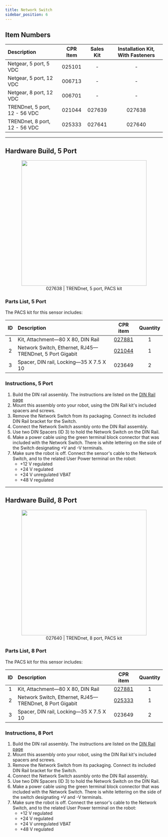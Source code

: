 ```yaml
---
title: Network Switch
sidebar_position: 6
---
```


## Item Numbers

| Description                   | CPR Item | Sales Kit | Installation Kit, With Fasteners |
| :---------------------------- | :------: | :-------: | :------------------------------: |
| Netgear, 5 port, 5 VDC        |  025101  |     -     |                -                 |
| Netgear, 5 port, 12 VDC       |  006713  |     -     |                -                 |
| Netgear, 8 port, 12 VDC       |  006701  |     -     |                -                 |
| TRENDnet, 5 port, 12 - 56 VDC |  021044  |  027639   |              027638              |
| TRENDnet, 8 port, 12 - 56 VDC |  025333  |  027641   |              027640              |

---

## Hardware Build, 5 Port

<center>
  <figure>
    <img
      src="/img/accessories_images/network_switch_1.png"
      width="400"
    />
    <figcaption>027638 | TRENDnet, 5 port, PACS kit</figcaption>
  </figure>
</center>

### Parts List, 5 Port

The PACS kit for this sensor includes:

| ID  | Description                                             |                         CPR item                         | Quantity |
| :-: | :------------------------------------------------------ | :------------------------------------------------------: | :------: |
|  1  | Kit, Attachment—80 X 80, DIN Rail                       |           [027881](/docs/accessories/din_rail)           |    1     |
|  2  | Network Switch, Ethernet, RJ45—TRENDnet, 5 Port Gigabit | [021044](/assets/pdf/clearpath_robotics_021044-TDS1.pdf) |    1     |
|  3  | Spacer, DIN rail, Locking—35 X 7.5 X 10                 |                          023649                          |    2     |

### Instructions, 5 Port

1.  Build the DIN rail assembly. The instructions are listed on the [DIN Rail page](/docs/accessories/din_rail)
2.  Mount this assembly onto your robot, using the DIN Rail kit's included spacers and screws.
3.  Remove the Network Switch from its packaging.
    Connect its included DIN Rail bracket for the Switch.
4.  Connect the Network Switch assmbly onto the DIN Rail assembly.
5.  Use two DIN Spacers (ID 3) to hold the Network Switch on the DIN Rail.
6.  Make a power cable using the green terminal block connector that was included with the Network Switch.
    There is white lettering on the side of the Switch designating +V and -V terminals.
7.  Make sure the robot is off.
    Connect the sensor's cable to the Network Switch, and to the related User Power terminal on the robot:
    - +12 V regulated
    - +24 V regulated
    - +24 V unregulated VBAT
    - +48 V regulated

---

## Hardware Build, 8 Port

<center>
  <figure>
    <img
      src="/img/accessories_images/network_switch_2.png"
      width="400"
    />
    <figcaption>027640 | TRENDnet, 8 port, PACS kit</figcaption>
  </figure>
</center>

### Parts List, 8 Port

The PACS kit for this sensor includes:

| ID  | Description                                             |                         CPR item                         | Quantity |
| :-: | :------------------------------------------------------ | :------------------------------------------------------: | :------: |
|  1  | Kit, Attachment—80 X 80, DIN Rail                       |           [027881](/docs/accessories/din_rail)           |    1     |
|  2  | Network Switch, Ethernet, RJ45—TRENDnet, 8 Port Gigabit | [025333](/assets/pdf/clearpath_robotics_025333-TDS1.pdf) |    1     |
|  3  | Spacer, DIN rail, Locking—35 X 7.5 X 10                 |                          023649                          |    2     |

### Instructions, 8 Port

1.  Build the DIN rail assembly. The instructions are listed on the [DIN Rail page](/docs/accessories/din_rail)
2.  Mount this assembly onto your robot, using the DIN Rail kit's included spacers and screws.
3.  Remove the Network Switch from its packaging.
    Connect its included DIN Rail bracket for the Switch.
4.  Connect the Network Switch assmbly onto the DIN Rail assembly.
5.  Use two DIN Spacers (ID 3) to hold the Network Switch on the DIN Rail.
6.  Make a power cable using the green terminal block connector that was included with the Network Switch.
    There is white lettering on the side of the switch designating +V and -V terminals.
7.  Make sure the robot is off.
    Connect the sensor's cable to the Network Switch, and to the related User Power terminal on the robot:
    - +12 V regulated
    - +24 V regulated
    - +24 V unregulated VBAT
    - +48 V regulated
